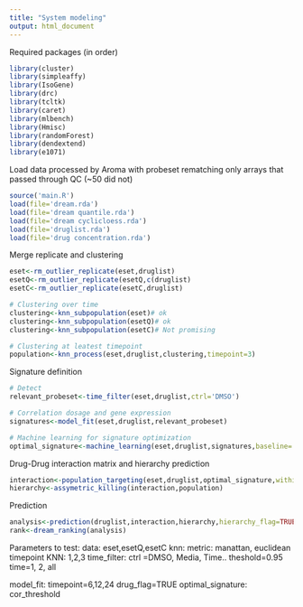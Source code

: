 ```yaml
---
title: "System modeling"
output: html_document
---
```


Required packages (in order)
```r
library(cluster)
library(simpleaffy)
library(IsoGene)
library(drc)
library(tcltk)
library(caret)
library(mlbench)
library(Hmisc)
library(randomForest)
library(dendextend)
library(e1071)
```

Load data processed by Aroma with probeset rematching
only arrays that passed through QC (~50 did not)
```r
source('main.R')
load(file='dream.rda')
load(file='dream quantile.rda')
load(file='dream cyclicloess.rda')
load(file='druglist.rda')
load(file='drug concentration.rda')
```

Merge replicate and clustering
```r
eset<-rm_outlier_replicate(eset,druglist)
esetQ<-rm_outlier_replicate(esetQ,c(druglist)
esetC<-rm_outlier_replicate(esetC,druglist)

# Clustering over time
clustering<-knn_subpopulation(eset)# ok
clustering<-knn_subpopulation(esetQ)# ok
clustering<-knn_subpopulation(esetC)# Not promising

# Clustering at leatest timepoint
population<-knn_process(eset,druglist,clustering,timepoint=3)
```

Signature definition
```r
# Detect 
relevant_probeset<-time_filter(eset,druglist,ctrl='DMSO')

# Correlation dosage and gene expression
signatures<-model_fit(eset,druglist,relevant_probeset)

# Machine learning for signature optimization
optimal_signature<-machine_learning(eset,druglist,signatures,baseline='Others')
```

Drug-Drug interaction matrix and hierarchy prediction
```r
interaction<-population_targeting(eset,druglist,optimal_signature,within.sig=TRUE,timepoint=6)
hierarchy<-assymetric_killing(interaction,population)
```

Prediction
```r
analysis<-prediction(druglist,interaction,hierarchy,hierarchy_flag=TRUE,drug_flag=FALSE)
rank<-dream_ranking(analysis)
```

Parameters to test:
data: eset,esetQ,esetC
knn: metric: manattan, euclidean
timepoint KNN: 1,2,3
time_filter:  ctrl =DMSO, Media, Time..
              theshold=0.95
              time=1, 2, all

model_fit:  timepoint=6,12,24
            drug_flag=TRUE
optimal_signature: cor_threshold